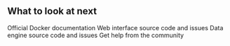 ## What to look at next

<CardGroup cols={2}>
  <Card title="Docker Documentation" icon="docker" href="https://docs.docker.com/">
    Official Docker documentation
  </Card>
  
  <Card title="HQ Repository" icon="github" href="https://github.com/open-politics/open-politics">
    Web interface source code and issues
  </Card>
  
  <Card title="OPOL Repository" icon="github" href="https://github.com/open-politics/opol">
    Data engine source code and issues
  </Card>
  
  <Card title="Discord Community" icon="discord" href="https://discord.gg/AhqmEUr99T">
    Get help from the community
  </Card>
</CardGroup>